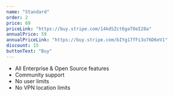 ```yaml
---
name: "Standard"
order: 2
price: 69
priceLink: "https://buy.stripe.com/14kdSZct6gaT0eI28a"
annualPrice: 59
annualPriceLink: "https://buy.stripe.com/bIYg17fFi3o76D6eV1"
discount: 15
buttonText: "Buy"
---
```


- All Enterprise & Open Source features
- Community support
- No user limits
- No VPN location limits
